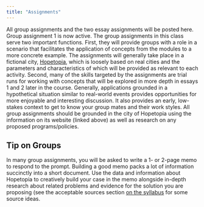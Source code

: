 ```yaml
---
title: "Assignments"
---
```


All group assignments and the two essay assignments will be posted here. Group assignment 1 is now active. The group assignments in this class serve two important functions. First, they will provide groups with a role in a scenario that facilitates the application of concepts from the modules to a more concrete example. The assignments will generally take place in a fictional city, [Hopetopia](https://stevebholt.github.io/hopetopia/), which is loosely based on real cities and the parameters and characteristics of which will be provided as relevant to each activity. Second, many of the skills targeted by the assignments are trial runs for working with concepts that will be explored in more depth in essays 1 and 2 later in the course. Generally, applications grounded in a hypothetical situation similar to real-world events provides opportunities for more enjoyable and interesting discussion. It also provides an early, low-stakes context to get to know your group mates and their work styles. All group assignments should be grounded in the city of Hopetopia using the information on its website (linked above) as well as research on any proposed programs/policies.

::: callout-tip
## Tip on Groups
In many group assignments, you will be asked to write a 1- or 2-page memo to respond to the prompt. Building a good memo packs a lot of information succinctly into a short document. Use the data and information about Hopetopia to creatively build your case in the memo alongside in-depth research about related problems and evidence for the solution you are proposing (see the acceptable sources section [on the syllabus](https://stevebholt.github.io/rpad500/syllabus500.html#two-essays) for some source ideas.
:::